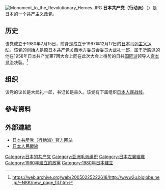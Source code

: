 [[File:Monument_to_the_Revolutionary_Heroes.JPG|thumb]]
'''日本共产党（行动派）'''（{{lang-ja|日本共産党（行動派）}}）是[[日本|日本]]的一个[[共产主义|共产主义]]政党。

==历史==
该党成立于1980年7月15日，前身是成立于1967年12月17日的[[日本马列主义运动|日本马列主义运动]]。该党的创始人是原[[日本共产党|日本共产党]]关西地方委员会委员[[大武礼一郎|大武礼一郎]]，属于[[所感派|所感派]]的他在1958年日本共产党第7回大会上同在此次大会上得势的日共[[国际派_(日本共产党)|国际派]]领导人[[宫本显治|宫本显治]]决裂。<ref>https://web.archive.org/web/20050225222618/http://www2u.biglobe.ne.jp/~NKK/new_page_13.htm</ref>

==组织==
该党的议长是大武礼一郎，书记长是森久。该党有下属组织[[日本人民战线|日本人民战线]]。

== 參考資料 ==
{{reflist}}

==外部連結==
*[http://jinminsensen.com/kodoha.html 日本共産党（行動派）官方网站] {{Wayback|url=http://jinminsensen.com/kodoha.html |date=20200222011544 }}
*[https://web.archive.org/web/20090303032007/http://www.jinmin-sensen.com/ 日本人民戦線]

[[Category:日本的共产党|Category:日本的共产党]]
[[Category:亚洲毛派组织|Category:亚洲毛派组织]]
[[Category:日本左翼組織|Category:日本左翼組織]]
[[Category:1980年建立的政黨|Category:1980年建立的政黨]]
[[Category:1980年日本建立|Category:1980年日本建立]]